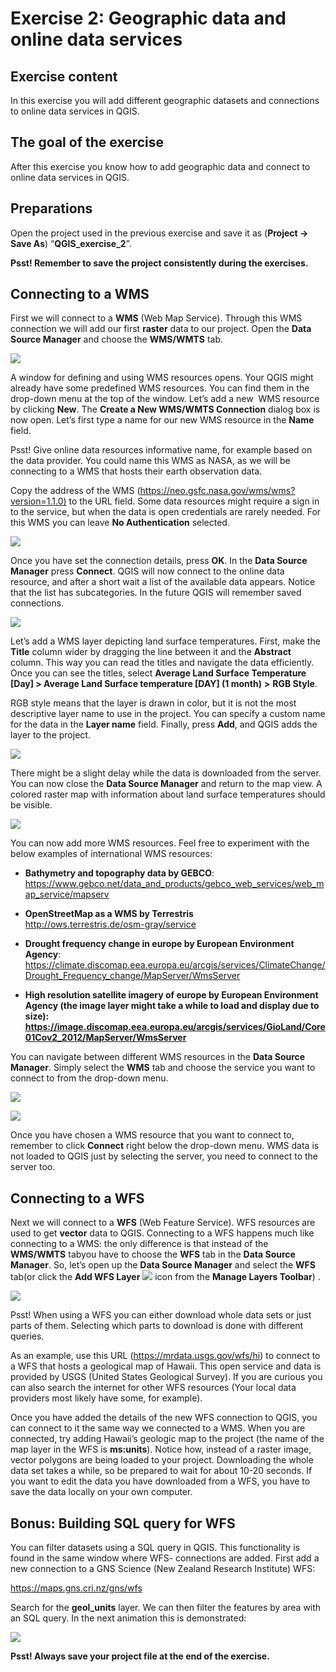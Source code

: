 # Exercise 2: Geographic data and online data services

## Exercise content

In this exercise you will add different geographic datasets and connections to online data services in QGIS.

## The goal of the exercise

After this exercise you know how to add geographic data and connect to online data services in QGIS.

## Preparations

Open the project used in the previous exercise and save it as (**Project -\> Save As**) "**QGIS_exercise_2**".

::: hint-box
**Psst! Remember to save the project consistently during the exercises.**
:::

## Connecting to a WMS

First we will connect to a **WMS** (Web Map Service). Through this WMS connection we will add our first **raster** data to our project. Open the **Data Source Manager** and choose the **WMS/WMTS** tab.

![](img/exercise_2/image1.png)

A window for defining and using WMS resources opens. Your QGIS might already have some predefined WMS resources. You can find them in the drop-down menu at the top of the window. Let's add a new  WMS resource by clicking **New**. The **Create a New WMS/WMTS Connection** dialog box is now open. Let's first type a name for our new WMS resource in the **Name** field.

::: hint-box
Psst! Give online data resources informative name, for example based on the data provider. You could name this WMS as NASA, as we will be connecting to a WMS that hosts their earth observation data.
:::

Copy the address of the WMS ([https://neo.gsfc.nasa.gov/wms/wms?version=1.1.0)](https://neo.gsfc.nasa.gov/wms/wms?version=1.1.0) to the URL field. Some data resources might require a sign in to the service, but when the data is open credentials are rarely needed. For this WMS you can leave **No Authentication** selected.

![](img/exercise_2/image2.png)

Once you have set the connection details, press **OK**. In the **Data Source Manager** press **Connect**. QGIS will now connect to the online data resource, and after a short wait a list of the available data appears. Notice that the list has subcategories. In the future QGIS will remember saved connections.

![](img/exercise_2/image3.png)

Let's add a WMS layer depicting land surface temperatures. First, make the **Title** column wider by dragging the line between it and the **Abstract** column. This way you can read the titles and navigate the data efficiently. Once you can see the titles, select **Average Land Surface Temperature [Day] \> Average Land Surface temperature [DAY] (1 month)** **\>** **RGB Style**.

RGB style means that the layer is drawn in color, but it is not the most descriptive layer name to use in the project. You can specify a custom name for the data in the **Layer name** field. Finally, press **Add**, and QGIS adds the layer to the project.

![](img/exercise_2/image4.png)

There might be a slight delay while the data is downloaded from the server. You can now close the **Data Source Manager** and return to the map view. A colored raster map with information about land surface temperatures should be visible.

![](img/exercise_2/image5.png)

You can now add more WMS resources. Feel free to experiment with the below examples of international WMS resources:

-   **Bathymetry and topography data by GEBCO**:\
    <https://www.gebco.net/data_and_products/gebco_web_services/web_map_service/mapserv>

-   **OpenStreetMap as a WMS by Terrestris\
    **<http://ows.terrestris.de/osm-gray/service>

-   **Drought frequency change in europe by European Environment Agency**:\
    <https://climate.discomap.eea.europa.eu/arcgis/services/ClimateChange/Drought_Frequency_change/MapServer/WmsServer>

-   **High resolution satellite imagery of europe by European Environment Agency (the image layer might take a while to load and display due to size):\
    <https://image.discomap.eea.europa.eu/arcgis/services/GioLand/Core01Cov2_2012/MapServer/WmsServer>**

You can navigate between different WMS resources in the **Data Source Manager**. Simply select the **WMS** tab and choose the service you want to connect to from the drop-down menu.

![](img/exercise_2/image6.png)

![](img/exercise_2/image7.png)

Once you have chosen a WMS resource that you want to connect to, remember to click **Connect** right below the drop-down menu. WMS data is not loaded to QGIS just by selecting the server, you need to connect to the server too. 

## Connecting to a WFS

Next we will connect to a **WFS** (Web Feature Service). WFS resources are used to get **vector** data to QGIS. Connecting to a WFS happens much like connecting to a WMS: the only difference is that instead of the **WMS/WMTS** tabyou have to choose the **WFS** tab in the **Data Source Manager**. So, let's open up the **Data Source Manager** and select the **WFS** tab(or click the **Add WFS Layer** ![](img/exercise_2/image8.png) icon from the **Manage Layers Toolbar**) .

![](img/exercise_2/image9.png)

::: hint-box
Psst! When using a WFS you can either download whole data sets or just parts of them. Selecting which parts to download is done with different queries.
:::

As an example, use this URL (<https://mrdata.usgs.gov/wfs/hi>) to connect to a WFS that hosts a geological map of Hawaii. This open service and data is provided by USGS (United States Geological Survey). If you are curious you can also search the internet for other WFS resources (Your local data providers most likely have some, for example).

Once you have added the details of the new WFS connection to QGIS, you can connect to it the same way we connected to a WMS. When you are connected, try adding Hawaii's geologic map to the project (the name of the map layer in the WFS is **ms:units**). Notice how, instead of a raster image, vector polygons are being loaded to your project. Downloading the whole data set takes a while, so be prepared to wait for about 10-20 seconds. If you want to edit the data you have downloaded from a WFS, you have to save the data locally on your own computer.

## Bonus: Building SQL query for WFS

You can filter datasets using a SQL query in QGIS. This functionality is found in the same window where WFS- connections are added. First add a new connection to a GNS Science (New Zealand Research Institute) WFS:

::: note-box
<https://maps.gns.cri.nz/gns/wfs>
:::

Search for the **geol_units** layer. We can then filter the features by area with an SQL query. In the next animation this is demonstrated:

![](img/exercise_2/image10.gif)

::: hint-box
**Psst! Always save your project file at the end of the exercise.**
:::
